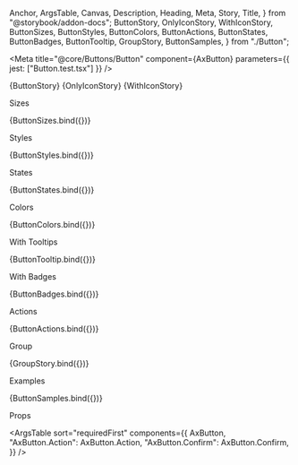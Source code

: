   Anchor,
  ArgsTable,
  Canvas,
  Description,
  Heading,
  Meta,
  Story,
  Title,
} from "@storybook/addon-docs";
  ButtonStory,
  OnlyIconStory,
  WithIconStory,
  ButtonSizes,
  ButtonStyles,
  ButtonColors,
  ButtonActions,
  ButtonStates,
  ButtonBadges,
  ButtonTooltip,
  GroupStory,
  ButtonSamples,
} from "./Button";

<Meta
  title="@core/Buttons/Button"
  component={AxButton}
  parameters={{ jest: ["Button.test.tsx"] }}
/>

<Anchor storyId="core-buttons-button--2-only-icon" />
<Anchor storyId="core-buttons-button--3-with-icon" />
<Title>Button</Title>

<Description of={AxButton} />

<Canvas>
  <Story name="1.Button">{ButtonStory}</Story>
  <Story name="2.Only Icon">{OnlyIconStory}</Story>
  <Story name="3.With Icon">{WithIconStory}</Story>
</Canvas>

<Heading storyId="core-buttons-button--4-sizes">Sizes</Heading>

<Canvas>
  <Story name="4.Sizes">{ButtonSizes.bind({})}</Story>
</Canvas>

<Heading storyId="core-buttons-button--5-styles">Styles</Heading>

<Canvas>
  <Story name="5.Styles">{ButtonStyles.bind({})}</Story>
</Canvas>

<Heading storyId="core-buttons-button--6-states">States</Heading>

<Canvas>
  <Story name="6.States">{ButtonStates.bind({})}</Story>
</Canvas>

<Heading storyId="core-buttons-button--7-colors">Colors</Heading>

<Canvas>
  <Story name="7.Colors">{ButtonColors.bind({})}</Story>
</Canvas>

<Heading storyId="core-buttons-button--8-with-tooltips">With Tooltips</Heading>

<Canvas>
  <Story name="8.With Tooltips">{ButtonTooltip.bind({})}</Story>
</Canvas>

<Heading storyId="core-buttons-button--9-with-badges">With Badges</Heading>

<Canvas>
  <Story name="9.With Badges">{ButtonBadges.bind({})}</Story>
</Canvas>

<Heading storyId="core-buttons-button--a-actions">Actions</Heading>

<Canvas>
  <Story name="A.Actions">{ButtonActions.bind({})}</Story>
</Canvas>

<Heading storyId="core-buttons-button--b-group">Group</Heading>

<Canvas>
  <Story name="B.Group">{GroupStory.bind({})}</Story>
</Canvas>

<Heading storyId="core-buttons-button--examples">Examples</Heading>

<Canvas>
  <Story name="Examples">{ButtonSamples.bind({})}</Story>
</Canvas>

<Heading>Props</Heading>

<ArgsTable
  sort="requiredFirst"
  components={{
    AxButton,
    "AxButton.Action": AxButton.Action,
    "AxButton.Confirm": AxButton.Confirm,
  }}
/>
